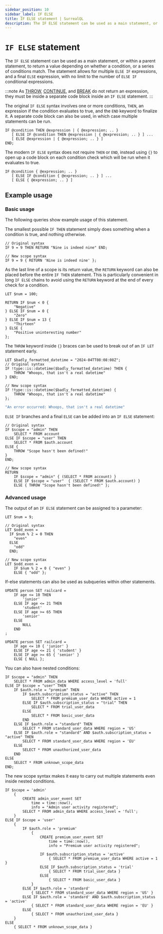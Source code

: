 ```yaml
---
sidebar_position: 10
sidebar_label: IF ELSE
title: IF ELSE statement | SurrealQL
description: The IF ELSE statement can be used as a main statement, or within a parent statement, to return a value depending on whether a condition, or a series of conditions match.
---
```


# `IF ELSE` statement

The `IF ELSE` statement can be used as a main statement, or within a parent statement, to return a value depending on whether a condition, or a series of conditions match. The statement allows for multiple `ELSE IF` expressions, and a final `ELSE` expression, with no limit to the number of `ELSE IF` conditional expressions.

:::note
As [THROW](/docs/surrealql/statements/throw), [CONTINUE](/docs/surrealql/statements/continue), and [BREAK](/docs/surrealql/statements/break) do not return an expression, they must be inside a separate code block inside an `IF ELSE` statement.
:::

The original `IF ELSE` syntax involves one or more conditions, `THEN`, an expression if the condition evaluates to true, and the `END` keyword to finalize it. A separate code block can also be used, in which case multiple statements can be run.

```surql title="SurrealQL legacy syntax"
IF @condition THEN @expression | { @expression; .. }
   [ ELSE IF @condition THEN @expression | { @expression; .. } ] ...
   [ ELSE @expression | { @expression; .. } ]
END;
```

The modern `IF ELSE` syntax does not require `THEN` or `END`, instead using `{}` to open up a code block on each condition check which will be run when it evaluates to true.

```surql title="Modern syntax"
IF @condition { @expression; .. }
   [ ELSE IF @condition { @expression; .. } ] ...
   [ ELSE { @expression; .. } ]
```

## Example usage


### Basic usage

The following queries show example usage of this statement.

The smallest possible `IF THEN` statement simply does something when a condition is true, and nothing otherwise.

```surql
// Original syntax
IF 9 = 9 THEN RETURN "Nine is indeed nine" END;

// New scope syntax
IF 9 = 9 { RETURN 'Nine is indeed nine' };
```

As the last line of a scope is its return value, the `RETURN` keyword can also be placed before the entire `IF THEN` statement. This is particularly convenient in long `IF ELSE` chains to avoid using the `RETURN` keyword at the end of every check for a condition.

```surql
LET $num = 100;

RETURN IF $num < 0 {
    "Negative"
} ELSE IF $num = 0 {
    "Zero"
} ELSE IF $num = 13 {
    "Thirteen"
} ELSE {
    "Positive uninteresting number"
};
````

The `THROW` keyword inside `{}` braces can be used to break out of an `IF LET` statement early.

```surql
LET $badly_formatted_datetime = "2024-04TT08:08:08Z";
// Original syntax
IF !type::is::datetime($badly_formatted_datetime) THEN {
    THROW "Whoops, that isn't a real datetime"
} END;

// New scope syntax
IF !type::is::datetime($badly_formatted_datetime) {
    THROW "Whoops, that isn't a real datetime"
};
```

```bash title="Response"
"An error occurred: Whoops, that isn't a real datetime"
```

`ELSE IF` branches and a final `ELSE` can be added into an `IF ELSE` statement:

```surql
// Original syntax
IF $scope = "admin" THEN
	SELECT * FROM account
ELSE IF $scope = "user" THEN
	SELECT * FROM $auth.account
ELSE {
    THROW "Scope hasn't been defined!"
}
END;

// New scope syntax
RETURN
    IF $scope = "admin" { (SELECT * FROM account) }
    ELSE IF $scope = "user"  { (SELECT * FROM $auth.account) }
    ELSE { THROW "Scope hasn't been defined!" };
```

### Advanced usage

The output of an `IF ELSE` statement can be assigned to a parameter:

```surql
LET $num = 9;

// Original syntax
LET $odd_even =
  IF $num % 2 = 0 THEN
    "even"
  ELSE
    "odd"
  END;

// New scope syntax
LET $odd_even = 
    IF $num % 2 = 0 { "even" } 
    ELSE { "odd" };
```

If-else statements can also be used as subqueries within other statements.

```surql
UPDATE person SET railcard =
	IF age <= 10 THEN
		'junior'
	ELSE IF age <= 21 THEN
		'student'
	ELSE IF age >= 65 THEN
		'senior'
	ELSE
		NULL
	END
;

UPDATE person SET railcard =
    IF age <= 10 { 'junior' }
    ELSE IF age <= 21 { 'student' }
    ELSE IF age >= 65 { 'senior' }
    ELSE { NULL };
```

You can also have nested conditions:

```surql
IF $scope = "admin" THEN
    SELECT * FROM admin_data WHERE access_level = 'full'
ELSE IF $scope = "user" THEN
    IF $auth.role = "premium" THEN
        IF $auth.subscription_status = "active" THEN
            SELECT * FROM premium_user_data WHERE active = 1
        ELSE IF $auth.subscription_status = "trial" THEN
            SELECT * FROM trial_user_data
        ELSE
            SELECT * FROM basic_user_data
        END
    ELSE IF $auth.role = "standard" THEN
        SELECT * FROM standard_user_data WHERE region = 'US'
    ELSE IF $auth.role = "standard" AND $auth.subscription_status = "active" THEN
        SELECT * FROM standard_user_data WHERE region = 'EU'
    ELSE
        SELECT * FROM unauthorized_user_data
    END
ELSE
    SELECT * FROM unknown_scope_data
END;
```

The new scope syntax makes it easy to carry out multiple statements even inside nested conditions.

```surql
IF $scope = 'admin'
	{
        CREATE admin_user_event SET 
            time = time::now(),
            info = "Admin user activity registered";
		SELECT * FROM admin_data WHERE access_level = 'full';
	}
ELSE IF $scope = 'user'
	{
		IF $auth.role = 'premium'
			{
                CREATE premium_user_event SET 
                    time = time::now(),
                    info = "Premium user activity registered";

				IF $auth.subscription_status = 'active'
					{ SELECT * FROM premium_user_data WHERE active = 1 }
				ELSE IF $auth.subscription_status = 'trial'
					{ SELECT * FROM trial_user_data }
				ELSE
					{ SELECT * FROM basic_user_data }
			}
		ELSE IF $auth.role = 'standard'
			{ SELECT * FROM standard_user_data WHERE region = 'US' }
		ELSE IF $auth.role = 'standard' AND $auth.subscription_status = 'active'
			{ SELECT * FROM standard_user_data WHERE region = 'EU' }
		ELSE
			{ SELECT * FROM unauthorized_user_data }
	}
ELSE
	{ SELECT * FROM unknown_scope_data }
```
